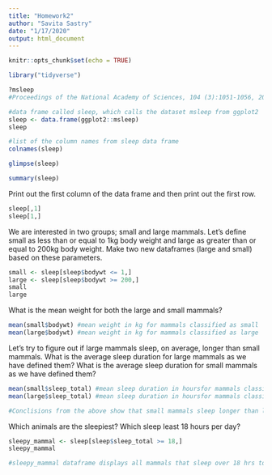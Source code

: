 ```yaml
---
title: "Homework2"
author: "Savita Sastry"
date: "1/17/2020"
output: html_document
---
```


```r
knitr::opts_chunk$set(echo = TRUE)
```

```r
library("tidyverse")
```

```r
?msleep
#Proceedings of the National Academy of Sciences, 104 (3):1051-1056, 2007.
```

```r
#data frame called sleep, which calls the dataset msleep from ggplot2
sleep <- data.frame(ggplot2::msleep)
sleep
```
```r
#list of the column names from sleep data frame
colnames(sleep)
```

```r
glimpse(sleep)
```

```r
summary(sleep)
```

Print out the first column of the data frame and then print out the first row.
```r

sleep[,1]
sleep[1,]
```
We are interested in two groups; small and large mammals. Let’s define small as less than or equal to 1kg body weight and large as greater than or equal to 200kg body weight. Make two new dataframes (large and small) based on these parameters.
```r
  
small <- sleep[sleep$bodywt <= 1,]
large <- sleep[sleep$bodywt >= 200,]
small
large
```
What is the mean weight for both the large and small mammals?

```r
mean(small$bodywt) #mean weight in kg for mammals classified as small
mean(large$bodywt) #mean weight in kg for mammals classified as large
```
Let’s try to figure out if large mammals sleep, on average, longer than small mammals. What is the average sleep duration for large mammals as we have defined them? What is the average sleep duration for small mammals as we have defined them?
```r
mean(small$sleep_total) #mean sleep duration in hoursfor mammals classified as small
mean(large$sleep_total) #mean sleep duration in hoursfor mammals classified as large

#Conclisions from the above show that small mammals sleep longer than large mammals on average
```

Which animals are the sleepiest? Which sleep least 18 hours per day?
```r
sleepy_mammal <- sleep[sleep$sleep_total >= 18,]
sleepy_mammal

#sleepy_mammal dataframe displays all mammals that sleep over 18 hrs total or more per day.
```
















